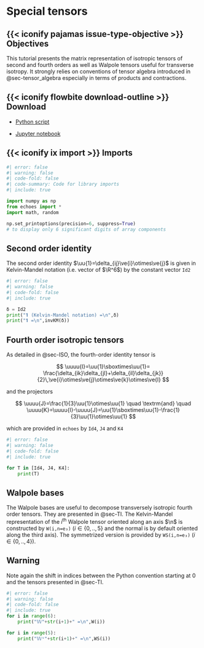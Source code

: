 # Special tensors {#sec-special_tensors}

::: {.callout-important icon=false} 

## {{< iconify pajamas issue-type-objective >}} Objectives

This tutorial presents the matrix representation of isotropic tensors of second and fourth orders as well as Walpole tensors useful for transverse isotropy. It strongly relies on conventions of tensor algebra introduced in @sec-tensor_algebra especially in terms of products and contractions.

:::

::: {.callout-note icon=false collapse=true} 

## {{< iconify flowbite download-outline >}} Download

- [Python script](special_tensors.py)

- [Jupyter notebook](special_tensors.ipynb)

:::

::: {.callout-tip icon=false collapse=true} 

## {{< iconify ix import >}} Imports

```python
#| error: false
#| warning: false
#| code-fold: false
#| code-summary: Code for library imports
#| include: true

import numpy as np
from echoes import *
import math, random

np.set_printoptions(precision=6, suppress=True)
# to display only 6 significant digits of array components
```

:::

## Second order identity

The second order identity $\uu{1}=\delta_{ij}\ve{i}\otimes\ve{j}$ is given in Kelvin-Mandel notation (i.e. vector of $\R^6$) by the constant vector `Id2`

```python
#| error: false
#| warning: false
#| code-fold: false
#| include: true

δ = Id2
print("𝟏 (Kelvin-Mandel notation) =\n",δ)
print("𝟏 =\n",invKM(δ))
```

## Fourth order isotropic tensors

As detailed in @sec-ISO, the fourth-order identity tensor is

$$
\uuuu{I}=\uu{1}\sboxtimes\uu{1}=
\frac{\delta_{ik}\delta_{jl}+\delta_{il}\delta_{jk}}{2}\,\ve{i}\otimes\ve{j}\otimes\ve{k}\otimes\ve{l}
$$

and the projectors

$$
\uuuu{J}=\frac{1}{3}\uu{1}\otimes\uu{1}
\quad \textrm{and} \quad
\uuuu{K}=\uuuu{I}-\uuuu{J}=\uu{1}\sboxtimes\uu{1}-\frac{1}{3}\uu{1}\otimes\uu{1}
$$

which are provided in `echoes` by `Id4`, `J4` and `K4`

```python
#| error: false
#| warning: false
#| code-fold: false
#| include: true

for T in [Id4, J4, K4]:
    print(T)
```

## Walpole bases

The Walpole bases are useful to decompose transversely isotropic fourth order tensors. They are presented in @sec-TI. The Kelvin-Mandel representation of the $i^\textrm{th}$ Walpole tensor oriented along an axis $\n$ is constructed by `W(i,n=e₃)` ($i \in \{0,..,5\}$ and the normal is by default oriented along the third axis). The symmetrized version is provided by `WS(i,n=e₃)` ($i \in \{0,..,4\}$).

::: {.callout-warning} 

## Warning

Note again the shift in indices between the Python convention starting at 0 and the tensors presented in @sec-TI.

:::

```python
#| error: false
#| warning: false
#| code-fold: false
#| include: true
for i in range(6):
    print("𝕎"+str(i+1)+" =\n",W(i))

for i in range(5):
    print("𝕎ˢ"+str(i+1)+" =\n",WS(i))
```

$\,$